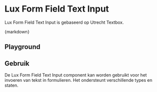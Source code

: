 
<Meta of={FormFieldTextInputStories} />

# Lux Form Field Text Input

Lux Form Field Text Input is gebaseerd op Utrecht Textbox.

<CitationDocumentation
  component="Utrecht Textbox"
  url="https://nl-design-system.github.io/utrecht/storybook-css/index.html?path=/docs/css-textbox--docs"
/>

<Markdown>{markdown}</Markdown>

## Playground

<Canvas of={FormFieldTextInputStories.Playground} />
<Controls of={FormFieldTextInputStories.Playground} />

## Gebruik

De Lux Form Field Text Input component kan worden gebruikt voor het invoeren van tekst in formulieren. Het ondersteunt verschillende types en staten.

```jsx
import { LuxFormFieldTextInput } from '@lux-design-system/components-react';

<LuxFormFieldTextInput placeholder="Enter your name" />
<LuxFormFieldTextInput type="email" placeholder="Enter your email" />
<LuxFormFieldTextInput type="password" placeholder="Enter your password" />
<LuxFormFieldTextInput type="number" placeholder="Enter a number" />
<LuxFormFieldTextInput required placeholder="Required field" />
<LuxFormFieldTextInput dir="rtl" placeholder="RTL input" />
```

